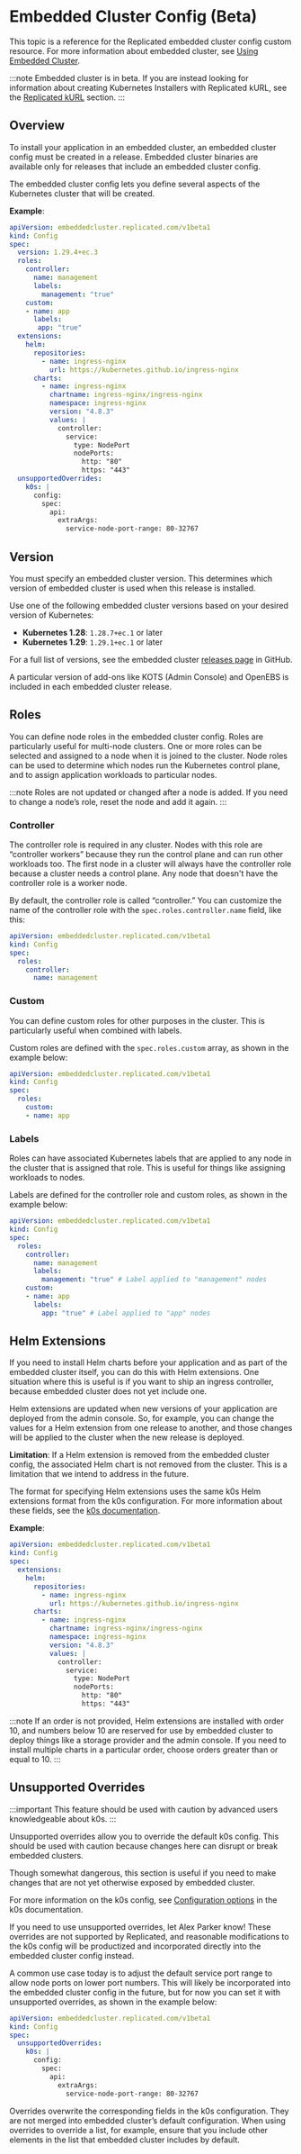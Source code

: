 # Embedded Cluster Config (Beta)

This topic is a reference for the Replicated embedded cluster config custom resource. For more information about embedded cluster, see [Using Embedded Cluster](/vendor/embedded-overview).

:::note
Embedded cluster is in beta. If you are instead looking for information about creating Kubernetes Installers with Replicated kURL, see the [Replicated kURL](/vendor/packaging-embedded-kubernetes) section.
:::

## Overview

To install your application in an embedded cluster, an embedded cluster config must be created in a release. Embedded cluster binaries are available only for releases that include an embedded cluster config.

The embedded cluster config lets you define several aspects of the Kubernetes cluster that will be created.

**Example**:

```yaml
apiVersion: embeddedcluster.replicated.com/v1beta1
kind: Config
spec:
  version: 1.29.4+ec.3
  roles:
    controller:
      name: management
      labels:
        management: "true"
    custom:
    - name: app
      labels:
       app: "true"
  extensions:
    helm:
      repositories:
        - name: ingress-nginx
          url: https://kubernetes.github.io/ingress-nginx
      charts:
        - name: ingress-nginx
          chartname: ingress-nginx/ingress-nginx
          namespace: ingress-nginx
          version: "4.8.3"
          values: |
            controller:
              service:
                type: NodePort
                nodePorts:
                  http: "80"
                  https: "443"
  unsupportedOverrides:
    k0s: |
      config:
        spec:
          api:
            extraArgs:
              service-node-port-range: 80-32767
```

## Version

You must specify an embedded cluster version. This determines which version of embedded cluster is used when this release is installed.

Use one of the following embedded cluster versions based on your desired version of Kubernetes:
* **Kubernetes 1.28**: `1.28.7+ec.1` or later
* **Kubernetes 1.29**: `1.29.1+ec.1` or later

For a full list of versions, see the embedded cluster [releases page](https://github.com/replicatedhq/embedded-cluster/releases) in GitHub.

A particular version of add-ons like KOTS (Admin Console) and OpenEBS is included in each embedded cluster release.

## Roles

You can define node roles in the embedded cluster config. Roles are particularly useful for multi-node clusters. One or more roles can be selected and assigned to a node when it is joined to the cluster. Node roles can be used to determine which nodes run the Kubernetes control plane, and to assign application workloads to particular nodes.

:::note
Roles are not updated or changed after a node is added. If you need to change a node’s role, reset the node and add it again.
:::

### Controller

The controller role is required in any cluster. Nodes with this role are “controller workers” because they run the control plane and can run other workloads too. The first node in a cluster will always have the controller role because a cluster needs a control plane. Any node that doesn't have the controller role is a worker node.

By default, the controller role is called “controller.” You can customize the name of the controller role with the `spec.roles.controller.name` field, like this:

```yaml
apiVersion: embeddedcluster.replicated.com/v1beta1
kind: Config
spec:
  roles:
    controller:
      name: management
```      

### Custom

You can define custom roles for other purposes in the cluster. This is particularly useful when combined with labels.

Custom roles are defined with the `spec.roles.custom` array, as shown in the example below:

```yaml
apiVersion: embeddedcluster.replicated.com/v1beta1
kind: Config
spec:
  roles:
    custom:
    - name: app
```

### Labels

Roles can have associated Kubernetes labels that are applied to any node in the cluster that is assigned that role. This is useful for things like assigning workloads to nodes.

Labels are defined for the controller role and custom roles, as shown in the example below:

```yaml
apiVersion: embeddedcluster.replicated.com/v1beta1
kind: Config
spec:
  roles:
    controller:
      name: management
      labels:
        management: "true" # Label applied to "management" nodes
    custom:
    - name: app
      labels:
        app: "true" # Label applied to "app" nodes
```

## Helm Extensions

If you need to install Helm charts before your application and as part of the embedded cluster itself, you can do this with Helm extensions. One situation where this is useful is if you want to ship an ingress controller, because embedded cluster does not yet include one.

Helm extensions are updated when new versions of your application are deployed from the admin console. So, for example, you can change the values for a Helm extension from one release to another, and those changes will be applied to the cluster when the new release is deployed.

**Limitation**: If a Helm extension is removed from the embedded cluster config, the associated Helm chart is not removed from the cluster. This is a limitation that we intend to address in the future.

The format for specifying Helm extensions uses the same k0s Helm extensions format from the k0s configuration. For more information about these fields, see the [k0s documentation](https://docs.k0sproject.io/head/helm-charts/#example).

**Example**:

```yaml
apiVersion: embeddedcluster.replicated.com/v1beta1
kind: Config
spec:
  extensions:
    helm:
      repositories:
        - name: ingress-nginx
          url: https://kubernetes.github.io/ingress-nginx
      charts:
        - name: ingress-nginx
          chartname: ingress-nginx/ingress-nginx
          namespace: ingress-nginx
          version: "4.8.3"
          values: |
            controller:
              service:
                type: NodePort
                nodePorts:
                  http: "80"
                  https: "443"
```

:::note
If an order is not provided, Helm extensions are installed with order 10, and numbers below 10 are reserved for use by embedded cluster to deploy things like a storage provider and the admin console. If you need to install multiple charts in a particular order, choose orders greater than or equal to 10.
:::

## Unsupported Overrides

:::important
This feature should be used with caution by advanced users knowledgeable about k0s.
:::

Unsupported overrides allow you to override the default k0s config. This should be used with caution because changes here can disrupt or break embedded clusters.

Though somewhat dangerous, this section is useful if you need to make changes that are not yet otherwise exposed by embedded cluster.

For more information on the k0s config, see [Configuration options](https://docs.k0sproject.io/head/configuration/#full-config-reference) in the k0s documentation.

If you need to use unsupported overrides, let Alex Parker know! These overrides are not supported by Replicated, and reasonable modifications to the k0s config will be productized and incorporated directly into the embedded cluster config instead.

A common use case today is to adjust the default service port range to allow node ports on lower port numbers. This will likely be incorporated into the embedded cluster config in the future, but for now you can set it with unsupported overrides, as shown in the example below:

```yaml
apiVersion: embeddedcluster.replicated.com/v1beta1
kind: Config
spec:
  unsupportedOverrides:
    k0s: |
      config:
        spec:
          api:
            extraArgs:
              service-node-port-range: 80-32767
```

Overrides overwrite the corresponding fields in the k0s configuration. They are not merged into embedded cluster’s default configuration. When using overrides to override a list, for example, ensure that you include other elements in the list that embedded cluster includes by default.